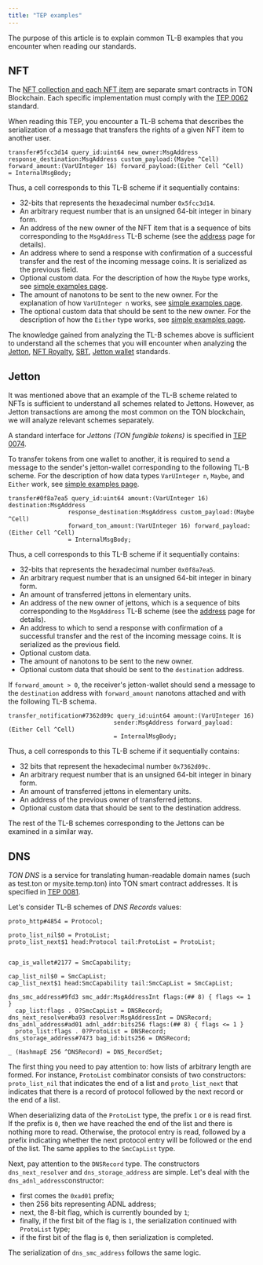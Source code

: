 ```yaml
---
title: "TEP examples"
---
```


The purpose of this article is to explain common TL-B examples that you encounter when reading our standards.

## NFT

The [NFT collection and each NFT item](/standard/tokens/nft/overview) are separate smart contracts in TON Blockchain. Each specific implementation must
comply with the [TEP 0062](https://github.com/ton-blockchain/TEPs/blob/master/text/0062-nft-standard.md) standard.

When reading this TEP, you encounter a TL-B schema that describes the serialization of a
message that transfers the rights of a given NFT item to another user.

```tlb
transfer#5fcc3d14 query_id:uint64 new_owner:MsgAddress
response_destination:MsgAddress custom_payload:(Maybe ^Cell)
forward_amount:(VarUInteger 16) forward_payload:(Either Cell ^Cell)
= InternalMsgBody;
```

Thus, a cell corresponds to this TL-B scheme if it sequentially contains:

- 32-bits that represents the hexadecimal number `0x5fcc3d14`.
- An arbitrary request number that is an unsigned 64-bit integer in binary form.
- An address of the new owner of the NFT item that is a sequence of bits corresponding to the
  `MsgAddress` TL-B scheme (see the [address](/ton/addresses/overview) page for details).
- An address where to send a response with confirmation of a successful transfer and the rest of the incoming message coins. It is
  serialized as the previous field.
- Optional custom data. For the description of how the `Maybe` type works,
  see [simple examples page](/language/TL-B/simple-examples).
- The amount of nanotons to be sent to the new owner. For the explanation of how `VarUInteger n` works, see
  [simple examples page](/language/TL-B/simple-examples).
- The optional custom data that should be sent to the new owner. For the description of how the `Either` type works,
  see [simple examples page](/language/TL-B/simple-examples).

The knowledge gained from analyzing the TL-B schemes above is sufficient to understand all the schemes that
you will encounter when analyzing the [Jetton](https://github.com/ton-blockchain/TEPs/blob/master/text/0074-jettons-standard.md#summary),
[NFT Royalty](https://github.com/ton-blockchain/TEPs/blob/master/text/0066-nft-royalty-standard.md),
[SBT](https://github.com/ton-blockchain/TEPs/blob/master/text/0085-sbt-standard.md),
[Jetton wallet](https://github.com/ton-blockchain/TEPs/blob/master/text/0089-jetton-wallet-discovery.md) standards.

## Jetton

It was mentioned above that an example of the TL-B scheme related to NFTs is sufficient to understand all schemes related to Jettons.
However, as Jetton transactions are among the most common on the TON blockchain, we will analyze relevant schemes separately.

A standard interface for _Jettons (TON fungible tokens)_ is specified in [TEP 0074](https://github.com/ton-blockchain/TEPs/blob/master/text/0074-jettons-standard.md).

To transfer tokens from one wallet to another, it is required to send a message to the sender's
jetton-wallet corresponding to the following TL-B scheme. For the description of how data types `VarUInteger n`, `Maybe`, and `Either` work, see
[simple examples page](/language/TL-B/simple-examples).

```tlb
transfer#0f8a7ea5 query_id:uint64 amount:(VarUInteger 16) destination:MsgAddress
                 response_destination:MsgAddress custom_payload:(Maybe ^Cell)
                 forward_ton_amount:(VarUInteger 16) forward_payload:(Either Cell ^Cell)
                 = InternalMsgBody;
```

Thus, a cell corresponds to this TL-B scheme if it sequentially contains:

- 32-bits that represents the hexadecimal number `0x0f8a7ea5`.
- An arbitrary request number that is an unsigned 64-bit integer in binary form.
- An amount of transferred jettons in elementary units.
- An address of the new owner of jettons, which is a sequence of bits corresponding to the
  `MsgAddress` TL-B scheme (see the [address](/ton/addresses/overview) page for details).
- An address to which to send a response with confirmation of a successful transfer and the rest of the incoming message coins. It is
  serialized as the previous field.
- Optional custom data.
- The amount of nanotons to be sent to the new owner.
- Optional custom data that should be sent to the `destination` address.

If `forward_amount > 0`, the receiver's jetton-wallet should send a message to the `destination` address with
`forward_amount` nanotons attached and with the following TL-B schema.

```tlb
transfer_notification#7362d09c query_id:uint64 amount:(VarUInteger 16)
                              sender:MsgAddress forward_payload:(Either Cell ^Cell)
                              = InternalMsgBody;
```

Thus, a cell corresponds to this TL-B scheme if it sequentially contains:

- 32 bits that represent the hexadecimal number `0x7362d09c`.
- An arbitrary request number that is an unsigned 64-bit integer in binary form.
- An amount of transferred jettons in elementary units.
- An address of the previous owner of transferred jettons.
- Optional custom data that should be sent to the destination address.

The rest of the TL-B schemes corresponding to the Jettons can be examined in a similar way.

## DNS

_TON DNS_ is a service for translating human-readable domain names (such as test.ton or mysite.temp.ton) into TON smart contract addresses.
It is specified in [TEP 0081](https://github.com/ton-blockchain/TEPs/blob/master/text/0081-dns-standard.md).

Let's consider TL-B schemes of _DNS Records_ values:

```tlb
proto_http#4854 = Protocol;

proto_list_nil$0 = ProtoList;
proto_list_next$1 head:Protocol tail:ProtoList = ProtoList;


cap_is_wallet#2177 = SmcCapability;

cap_list_nil$0 = SmcCapList;
cap_list_next$1 head:SmcCapability tail:SmcCapList = SmcCapList;

dns_smc_address#9fd3 smc_addr:MsgAddressInt flags:(## 8) { flags <= 1 }
  cap_list:flags . 0?SmcCapList = DNSRecord;
dns_next_resolver#ba93 resolver:MsgAddressInt = DNSRecord;
dns_adnl_address#ad01 adnl_addr:bits256 flags:(## 8) { flags <= 1 }
  proto_list:flags . 0?ProtoList = DNSRecord;
dns_storage_address#7473 bag_id:bits256 = DNSRecord;

_ (HashmapE 256 ^DNSRecord) = DNS_RecordSet;
```

The first thing you need to pay attention to: how lists of arbitrary length are formed.
For instance, `ProtoList` combinator consists of two constructors: `proto_list_nil` that indicates the end of a list and
`proto_list_next` that indicates that there is a record of protocol followed by the next record or the end of a list.

When deserializing data of the `ProtoList` type, the prefix `1` or `0` is read first. If the prefix is `0`, then we have reached the end
of the list and there is nothing more to read. Otherwise, the protocol entry is read, followed by a prefix
indicating whether the next protocol entry will be followed or the end of the list. The same applies to the `SmcCapList` type.

Next, pay attention to the `DNSRecord` type. The constructors `dns_next_resolver` and `dns_storage_address` are simple.
Let's deal with the `dns_adnl_address`constructor:

- first comes the `0xad01` prefix;
- then 256 bits representing ADNL address;
- next, the 8-bit flag, which is currently bounded by `1`;
- finally, if the first bit of the flag is `1`, the serialization continued with `ProtoList` type;
- if the first bit of the flag is `0`, then serialization is completed.

The serialization of `dns_smc_address` follows the same logic.
